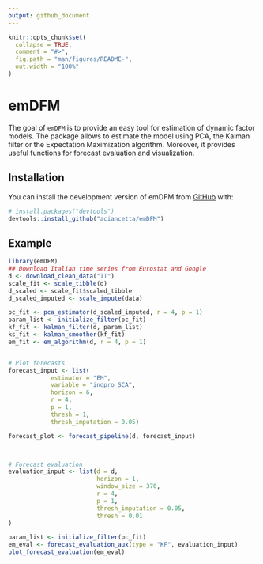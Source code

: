 ```yaml
---
output: github_document
---
```


<!-- README.md is generated from README.Rmd. Please edit that file -->

```r
knitr::opts_chunk$set(
  collapse = TRUE,
  comment = "#>",
  fig.path = "man/figures/README-",
  out.width = "100%"
)
```

# emDFM

<!-- badges: start -->
<!-- badges: end -->

The goal of `emDFM` is to provide an easy tool for estimation of dynamic factor models. The package allows to estimate the model using PCA, the Kalman filter or the Expectation Maximization algorithm. Moreover, it provides useful functions for forecast evaluation and visualization.

## Installation

You can install the development version of emDFM from [GitHub](https://github.com/) with:

``` r
# install.packages("devtools")
devtools::install_github("aciancetta/emDFM")
```

## Example

```r
library(emDFM)
## Download Italian time series from Eurostat and Google
d <- download_clean_data("IT")
scale_fit <- scale_tibble(d)
d_scaled <- scale_fit$scaled_tibble
d_scaled_imputed <- scale_impute(data)

pc_fit <- pca_estimator(d_scaled_imputed, r = 4, p = 1)
param_list <- initialize_filter(pc_fit)
kf_fit <- kalman_filter(d, param_list)
ks_fit <- kalman_smoother(kf_fit)
em_fit <- em_algorithm(d, r = 4, p = 1)


# Plot forecasts
forecast_input <- list(
            estimator = "EM",
            variable = "indpro_SCA",
            horizon = 6,
            r = 4,
            p = 1,
            thresh = 1,
            thresh_imputation = 0.05)

forecast_plot <- forecast_pipeline(d, forecast_input)



# Forecast evaluation
evaluation_input <- list(d = d,
                         horizon = 1,
                         window_size = 376,
                         r = 4,
                         p = 1,
                         thresh_imputation = 0.05,
                         thresh = 0.01
)

param_list <- initialize_filter(pc_fit)
em_eval <- forecast_evaluation_aux(type = "KF", evaluation_input)
plot_forecast_evaluation(em_eval)
```

